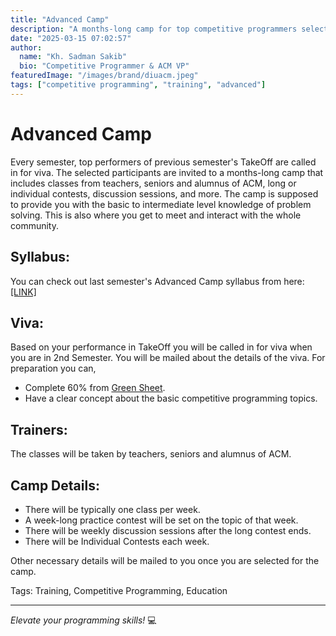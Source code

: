 ```yaml
---
title: "Advanced Camp"
description: "A months-long camp for top competitive programmers selected from TakeOff"
date: "2025-03-15 07:02:57"
author:
  name: "Kh. Sadman Sakib"
  bio: "Competitive Programmer & ACM VP"
featuredImage: "/images/brand/diuacm.jpeg"
tags: ["competitive programming", "training", "advanced"]
---
```


# Advanced Camp

Every semester, top performers of previous semester's TakeOff are called in for viva. The selected participants are invited to a months-long camp that includes classes from teachers, seniors and alumnus of ACM, long or individual contests, discussion sessions, and more. The camp is supposed to provide you with the basic to intermediate level knowledge of problem solving. This is also where you get to meet and interact with the whole community.

## Syllabus:

You can check out last semester's Advanced Camp syllabus from here: [[LINK]](https://docs.google.com/document/d/1mPASyOyQc9B24W_CtOmyeWaStFkxrp71H-WbnUgfJ-k/edit?usp=sharing)

## Viva:

Based on your performance in TakeOff you will be called in for viva when you are in 2nd Semester. You will be mailed about the details of the viva. For preparation you can,

- Complete 60% from [Green Sheet](/blog/green-sheet).
- Have a clear concept about the basic competitive programming topics.

## Trainers:

The classes will be taken by teachers, seniors and alumnus of ACM.

## Camp Details:

- There will be typically one class per week.
- A week-long practice contest will be set on the topic of that week.
- There will be weekly discussion sessions after the long contest ends.
- There will be Individual Contests each week.

Other necessary details will be mailed to you once you are selected for the camp.

Tags: Training, Competitive Programming, Education

---

_Elevate your programming skills!_ 💻
